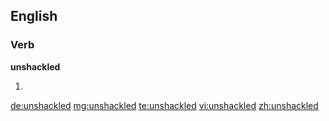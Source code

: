 ==English==

===Verb===
'''unshackled'''

# {{past of|unshackle}}

[[de:unshackled]]
[[mg:unshackled]]
[[te:unshackled]]
[[vi:unshackled]]
[[zh:unshackled]]